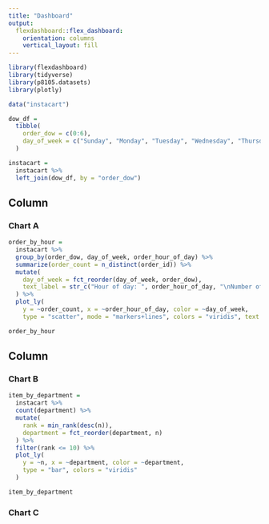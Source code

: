 ```yaml
---
title: "Dashboard"
output: 
  flexdashboard::flex_dashboard:
    orientation: columns
    vertical_layout: fill
---
```


```r
library(flexdashboard)
library(tidyverse)
library(p8105.datasets)
library(plotly)
```

```r
data("instacart")

dow_df = 
  tibble(
    order_dow = c(0:6),
    day_of_week = c("Sunday", "Monday", "Tuesday", "Wednesday", "Thursday", "Friday", "Saturday")
  )

instacart = 
  instacart %>% 
  left_join(dow_df, by = "order_dow")
```


Column {data-width=650}
-----------------------------------------------------------------------

### Chart A

```r
order_by_hour = 
  instacart %>% 
  group_by(order_dow, day_of_week, order_hour_of_day) %>% 
  summarize(order_count = n_distinct(order_id)) %>% 
  mutate(
    day_of_week = fct_reorder(day_of_week, order_dow),
    text_label = str_c("Hour of day: ", order_hour_of_day, "\nNumber of orders: ", order_count)
  ) %>% 
  plot_ly(
    y = ~order_count, x = ~order_hour_of_day, color = ~day_of_week,
    type = "scatter", mode = "markers+lines", colors = "viridis", text = ~text_label, alpha = .5)

order_by_hour
```

Column {data-width=350}
-----------------------------------------------------------------------

### Chart B

```r
item_by_department = 
  instacart %>% 
  count(department) %>% 
  mutate(
    rank = min_rank(desc(n)),
    department = fct_reorder(department, n)
  ) %>% 
  filter(rank <= 10) %>% 
  plot_ly(
    y = ~n, x = ~department, color = ~department,
    type = "bar", colors = "viridis"
  )

item_by_department
```

### Chart C

```r

```

